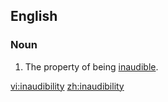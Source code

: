 ==English==

===Noun===
{{en-noun|-}}

# The property of being [[inaudible]].

[[vi:inaudibility]]
[[zh:inaudibility]]